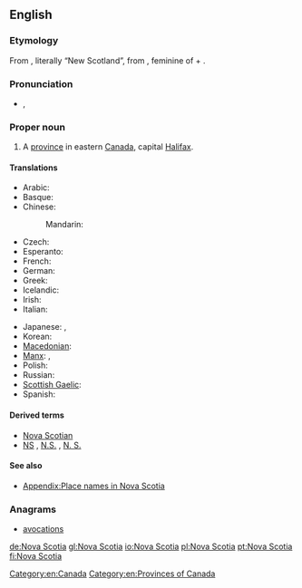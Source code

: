 ==English==
{{wikipedia}}

===Etymology===
From {{etyl|la|en}}, literally “New Scotland”, from {{term|nova|lang=la}}, feminine of {{term|novus||new|lang=la}} + {{term|Scotia||Scotland|lang=la}}.

===Pronunciation===
* {{a|UK}} {{IPA|/ˈnəʊ.və ˌskəʊ.ʃə/}}, {{X-SAMPA|/"n@U.v@ %sk@U.S@/}}

===Proper noun===
{{en-proper noun|head=[[Nova]] [[Scotia]]}}

# A [[province]] in eastern [[Canada]], capital [[Halifax]].

====Translations====
{{trans-top|Province in eastern Canada}}
* Arabic: {{t-|ar|نوفا سكوتيا|f|tr=nuufa skuushya|sc=Arab}}
* Basque: {{t|eu|Eskozia Berria}}
* Chinese:
*: Mandarin: {{t|cmn|新斯科舍|tr=Xīn Sīkēshě|sc=Hani}}
* Czech: {{t+|cs|Nové Skotsko|n}}
* Esperanto: {{t-|eo|Nov-Skotio}}
* French: {{t+|fr|Nouvelle-Écosse|f}}
* German: {{t+|de|Neuschottland|n}}
* Greek: {{t-|el|Νέα Σκωτία|f|tr=Néa Skotía|sc=Grek}}
* Icelandic: {{t-|is|Nýja-Skotland|n}}
* Irish: {{t-|ga|Albain Nua|f}}
* Italian: {{t-|it|Nuova Scozia|f}}
{{trans-mid}}
* Japanese: {{t-|ja|ノバスコシア|tr=Nobasukoshia}}, {{t-|ja|ノバスコシア州|tr=Nobasukoshia-shū}}
* Korean: {{t-|ko|노바스코샤|tr=Nobaseukosya|sc=Kore}}
* [[Macedonian]]: {{t-|mk|Нова Шкотска|f|tr=Nóva Škótska}}
* [[Manx]]: {{t-|gv|Nalbin Noa|f}}, {{t-|gv|Albin Noa|f|alt=Yn Albin Noa}}
* Polish: {{t+|pl|Nowa Szkocja|f}}
* Russian: {{t-|ru|Новая Шотландия|f|tr=Nóvaja Šotlándija}}
* [[Scottish Gaelic]]: {{t-|gd|Alba Nuadh|f}}
* Spanish: {{t-|es|Nueva Escocia|f}}
{{trans-bottom}}

====Derived terms====
* [[Nova Scotian]]
* [[NS]] , [[N.S.]] , [[N. S.]] {{qualifier|abbreviation}}

====See also====
* [[Appendix:Place names in Nova Scotia]]

===Anagrams===
* [[avocations#English|avocations]]

[[Category:en:Canada]]
[[Category:en:Provinces of Canada]]

[[de:Nova Scotia]]
[[gl:Nova Scotia]]
[[io:Nova Scotia]]
[[pl:Nova Scotia]]
[[pt:Nova Scotia]]
[[fi:Nova Scotia]]